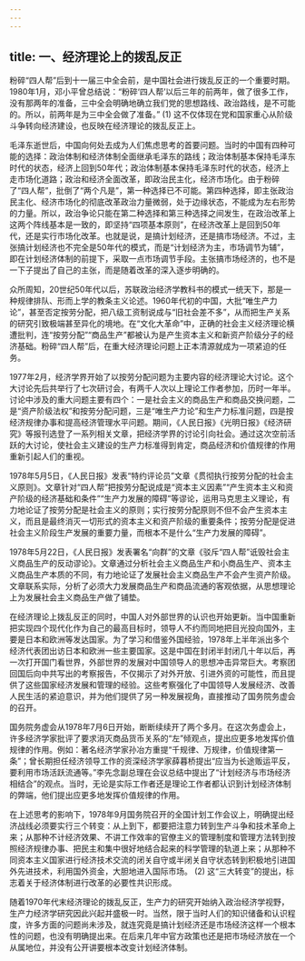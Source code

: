 ```yaml
---
---
---
```

title: 一、经济理论上的拨乱反正
---




粉碎“四人帮”后到十一届三中全会前，是中国社会进行拨乱反正的一个重要时期。1980年1月，邓小平曾总结说：“粉碎‘四人帮’以后三年的前两年，做了很多工作，没有那两年的准备，三中全会明确地确立我们党的思想路线、政治路线，是不可能的。所以，前两年是为三中全会做了准备。” (1) 这不仅体现在党和国家重心从阶级斗争转向经济建设，也反映在经济理论的拨乱反正上。

毛泽东逝世后，中国向何处去成为人们焦虑思考的首要问题。当时的中国有四种可能的选择：政治体制和经济体制全面继承毛泽东的路线；政治体制基本保持毛泽东时代的状态，经济上回到50年代；政治体制基本保持毛泽东时代的状态，经济上走市场化道路；政治和经济全面改革，即政治民主化，经济市场化。由于粉碎了“四人帮”，批倒了“两个凡是”，第一种选择已不可能。第四种选择，即主张政治民主化、经济市场化的彻底改革政治力量微弱，处于边缘状态，不能成为左右形势的力量。所以，政治争论只能在第二种选择和第三种选择之间发生，在政治改革上这两个阵线基本是一致的，即坚持“四项基本原则”，在经济改革上是回到50年代，还是实行市场化改革。也就是说，是搞计划经济，还是搞市场经济。不过，主张搞计划经济也不完全是50年代的模式，而是“计划经济为主，市场调节为辅”，即在计划经济体制的前提下，采取一点市场调节手段。主张搞市场经济的，也不是一下子提出了自己的主张，而是随着改革的深入逐步明确的。

众所周知，20世纪50年代以后，苏联政治经济学教科书的模式一统天下，那是一种规律排队、形而上学的教条主义论述。1960年代初的中国，大批“唯生产力论”，甚至否定按劳分配，把八级工资制说成与“旧社会差不多”，从而把生产关系的研究引致极端甚至异化的境地。在“文化大革命”中，正确的社会主义经济理论横遭批判，连“按劳分配”“商品生产”都被认为是产生资本主义和新资产阶级分子的经济基础。粉碎“四人帮”后，在重大经济理论问题上正本清源就成为一项紧迫的任务。

1977年2月，经济学界开始了以按劳分配问题为主要内容的经济理论大讨论。这个大讨论先后共举行了七次研讨会，有两千人次以上理论工作者参加，历时一年半。讨论中涉及的重大问题主要有四个：一是社会主义的商品生产和商品交换问题，二是“资产阶级法权”和按劳分配问题，三是“唯生产力论”和生产力标准问题，四是按经济规律办事和提高经济管理水平问题。期间，《人民日报》《光明日报》《经济研究》等报刊选登了一系列相关文章，把经济学界的讨论引向社会。通过这次空前活跃的大讨论，使社会主义建设的生产力标准得到肯定，商品经济和价值规律的作用重新引起人们的重视。

1978年5月5日，《人民日报》发表“特约评论员”文章《贯彻执行按劳分配的社会主义原则》。文章针对“四人帮”把按劳分配说成是“资本主义因素”“产生资本主义和资产阶级的经济基础和条件”“生产力发展的障碍”等谬论，运用马克思主义理论，有力地论证了按劳分配是社会主义的原则；实行按劳分配原则不但不会产生资本主义，而且是最终消灭一切形式的资本主义和资产阶级的重要条件；按劳分配是促进社会主义阶段生产发展的重要力量，而根本不是什么“生产力发展的障碍”。

1978年5月22日，《人民日报》发表署名“向群”的文章《驳斥“四人帮”诋毁社会主义商品生产的反动谬论》。文章通过分析社会主义商品生产和小商品生产、资本主义商品生产本质的不同，有力地论证了发展社会主义商品生产不会产生资产阶级。文章联系实际，分析了必须大力发展商品生产和商品流通的客观依据，从思想理论上为发展社会主义商品生产做了铺垫。

在经济理论上拨乱反正的同时，中国人对外部世界的认识也开始更新。当中国重新把实现四个现代化作为自己的最高目标时，领导人不约而同地把目光投向国外，主要是日本和欧洲等发达国家。为了学习和借鉴外国经验，1978年上半年派出多个经济代表团出访日本和欧洲一些主要国家。这是中国在封闭半封闭几十年以后，再一次打开国门看世界，外部世界的发展对中国领导人的思想冲击异常巨大。考察团回国后向中共写出的考察报告，不仅揭示了对外开放、引进外资的可能性，而且提供了这些国家经济发展和管理的经验。这些考察强化了中国领导人发展经济、改善人民生活的紧迫意识，并为他们提供了另一种发展视角，直接推动了国务院务虚会的召开。

国务院务虚会从1978年7月6日开始，断断续续开了两个多月。在这次务虚会上，许多经济学家批评了要求消灭商品货币关系的“左”倾观点，提出应更多地发挥价值规律的作用。例如：著名经济学家孙冶方重提“千规律、万规律，价值规律第一条”；曾长期担任经济领导工作的资深经济学家薛暮桥提出“应当为长途贩运平反，要利用市场活跃流通等。”李先念副总理在会议总结中提出了“计划经济与市场经济相结合”的观点。当时，无论是实际工作者还是理论工作者都认识到计划经济体制的弊端，他们提出应更多地发挥价值规律的作用。

在上述思考的影响下，1978年9月国务院召开的全国计划工作会议上，明确提出经济战线必须要实行三个转变：从上到下，都要把注意力转到生产斗争和技术革命上来；从那种不计经济效果、不讲工作效率的官僚主义的管理制度和管理方法转到按照经济规律办事、把民主和集中很好地结合起来的科学管理的轨道上来；从那种不同资本主义国家进行经济技术交流的闭关自守或半闭关自守状态转到积极地引进国外先进技术，利用国外资金，大胆地进入国际市场。 (2) 这“三大转变”的提出，标志着关于经济体制进行改革的必要性共识形成。

随着1970年代末经济理论的拨乱反正，生产力的研究开始纳入政治经济学视野，生产力经济学研究因此兴起并盛极一时。当然，限于当时人们的知识储备和认识程度，许多方面的问题尚未涉及，就连究竟是搞计划经济还是市场经济这样一个根本性的问题，也没有明确提出来。在后来几年中官方政策也还是把市场经济放在一个从属地位，并没有公开讲要根本改变计划经济体制。